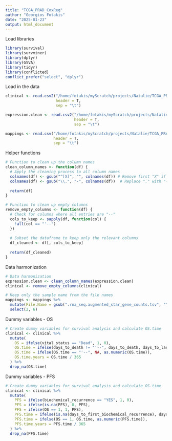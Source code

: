 ```yaml
---
title: "TCGA_PRAD_CoxReg"
author: "Georgios Fotakis"
date: "2025-01-23"
output: html_document
---
```


Load libraries

```r
library(survival)
library(survminer)
library(dplyr)
library(GSVA)
library(tidyr)
library(conflicted)
conflict_prefer("select", "dplyr")
```

Load in the data

```r
clinical <- read.csv2("/home/fotakis/myScratch/projects/Natalie/TCGA_PRAD/data/clinical.tsv",
                      header = T,
                      sep = "\t")

expression.clean <- read.csv2("/home/fotakis/myScratch/projects/Natalie/TCGA_PRAD/data/total_counts_pats_final/PRAD_RAW_counts.tsv",
                              header = T,
                              sep = "\t")

mappings <- read.csv("/home/fotakis/myScratch/projects/Natalie/TCGA_PRAD/data/gdc_sample_sheet.2025-01-10.tsv",
                     header = T,
                     sep = "\t")
```

Helper functions

```r

# Function to clean up the column names
clean_column_names <- function(df) {
  # Apply the cleaning process to all column names
  colnames(df) <- gsub("^[X]", "", colnames(df)) # Remove first "X" if present - this is a Python artifact from pre-processing
  colnames(df) <- gsub("\\.", "-", colnames(df))  # Replace "." with "-"
  
  return(df)
}

# Function to clean up empty columns
remove_empty_columns <- function(df) {
  # Check for columns where all entries are "--"
  cols_to_keep <- sapply(df, function(col) {
    !all(col == "'--")
  })
  
  # Subset the dataframe to keep only the relevant columns
  df_cleaned <- df[, cols_to_keep]
  
  return(df_cleaned)
}
```

Data harmonization

```r
# Data harmonization
expression.clean <- clean_column_names(expression.clean)
clinical <- remove_empty_columns(clinical)

# Keep only the sample name from the file names
mappings <- mappings %>%
  mutate(File.Name = gsub(".rna_seq.augmented_star_gene_counts.tsv", "", File.Name)) %>%
  select(2, 6)
```

Dummy variables - OS

```r
# Create dummy variables for survival analysis and calculate OS.time
clinical <- clinical %>%
  mutate(
    OS = ifelse(vital_status == "Dead", 1, 0),
    OS.time = ifelse(days_to_death != "'--", days_to_death, days_to_last_follow_up),
    OS.time = ifelse(OS.time == "'--", NA, as.numeric(OS.time)),
    OS.time.years = OS.time / 365
  ) %>%
  drop_na(OS.time)
```

Dummy variables - PFS

```r
# Create dummy variables for survival analysis and calculate OS.time
clinical <- clinical %>%
  mutate(
    PFS = ifelse(biochemical_recurrence == "YES", 1, 0),
    PFS = ifelse(is.na(PFS), 0, PFS),
    PFS = ifelse(OS == 1, 1, PFS),
    PFS.time = ifelse(is.na(days_to_first_biochemical_recurrence), days_to_last_follow_up, days_to_first_biochemical_recurrence),
    PFS.time = ifelse(OS == 1, OS.time, as.numeric(PFS.time)),
    PFS.time.years = PFS.time / 365
  ) %>%
  drop_na(PFS.time)
```
